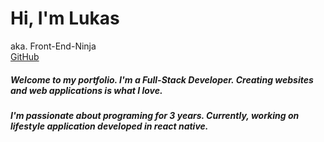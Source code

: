 # Hi, I'm Lukas
aka. Front-End-Ninja <br/>
[GitHub](https://github.com/Front-End-Ninja "GitHub link")



##### Welcome to my portfolio. I'm a Full-Stack Developer. Creating websites and web applications is what I love.
##### I'm passionate about programing for 3 years. Currently, working on lifestyle application developed in react native.

